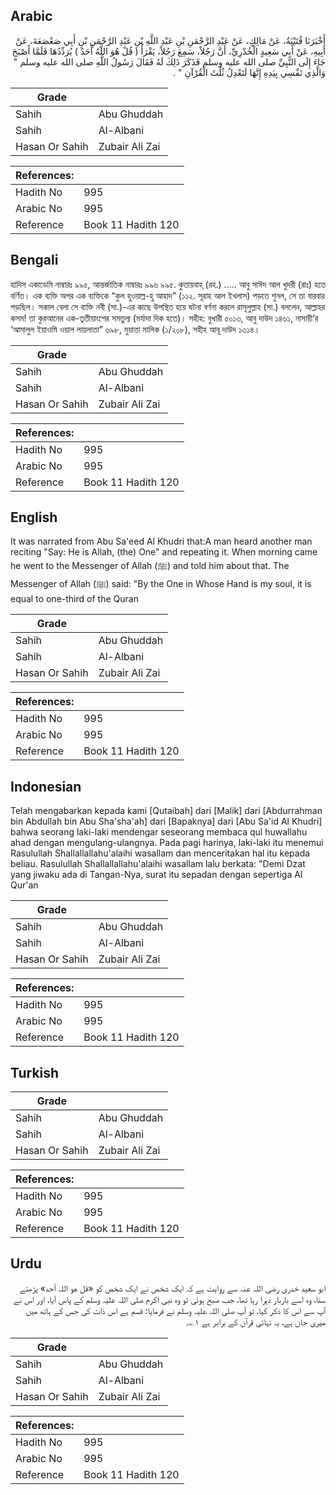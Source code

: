 ## Arabic


<div dir="rtl" lang="ar" style={{fontSize:'larger',backgroundColor:'#f8f9fa',padding:20}}>
أَخْبَرَنَا قُتَيْبَةُ، عَنْ مَالِكٍ، عَنْ عَبْدِ الرَّحْمَنِ بْنِ عَبْدِ اللَّهِ بْنِ عَبْدِ الرَّحْمَنِ بْنِ أَبِي صَعْصَعَةَ، عَنْ أَبِيهِ، عَنْ أَبِي سَعِيدٍ الْخُدْرِيِّ، أَنَّ رَجُلاً، سَمِعَ رَجُلاً، يَقْرَأُ ‏(‏ قُلْ هُوَ اللَّهُ أَحَدٌ ‏)‏ يُرَدِّدُهَا فَلَمَّا أَصْبَحَ جَاءَ إِلَى النَّبِيِّ صلى الله عليه وسلم فَذَكَرَ ذَلِكَ لَهُ فَقَالَ رَسُولُ اللَّهِ صلى الله عليه وسلم ‏"‏ وَالَّذِي نَفْسِي بِيَدِهِ إِنَّهَا لَتَعْدِلُ ثُلُثَ الْقُرْآنِ ‏"‏ ‏.‏
</div>
<div style={{backgroundColor:'#f8f9fa',padding:20, marginBottom: 10}}><table> <thead> <tr> <th>Grade</th> <th></th> </tr> </thead> <tbody> <tr><td>Sahih</td><td>Abu Ghuddah</td></tr><tr><td>Sahih</td><td>Al-Albani</td></tr><tr><td>Hasan Or Sahih</td><td>Zubair Ali Zai</td></tr></tbody></table><table> <thead> <tr> <th>References:</th> <th></th> </tr> </thead> <tbody><tr><td>Hadith No</td><td>995</td></tr><tr><td>Arabic No</td><td>995</td></tr><tr><td>Reference</td><td>Book 11 Hadith 120</td></tr></tbody></table></div>

## Bengali


<div dir="ltr" lang="bn" style={{fontSize:'larger',backgroundColor:'#f8f9fa',padding:20}}>
হাদিস একাডেমি নাম্বারঃ ৯৯৫, আন্তর্জাতিক নাম্বারঃ ৯৯৬ ৯৯৫. কুতায়বাহ্ (রহ.) ..... আবু সাঈদ আল খুদরী (রাঃ) হতে বর্ণিত। এক ব্যক্তি অপর এক ব্যক্তিকে “কুল হুওয়াল্ল-হু আহাদ” (১১২. সূরাহ আল ইখলাস) পড়তে শুনল, সে তা বারবার পড়ছিল। সকাল বেলা সে ব্যক্তি নবী (সা.)-এর কাছে উপস্থিত হয়ে ঘটনা বর্ণনা করলে রাসূলুল্লাহ (সা.) বললেন, আল্লাহর কসম! তা কুরআনের এক-তৃতীয়াংশের সমতুল্য (মর্যাদা দিক হতে)। সহীহ: বুখারী ৫০১৩, আবু দাউদ ১৪৬১, নাসায়ী’র ‘আমালুল ইয়াওমি ওয়াল লায়লাতা” ৬৯৮, মুয়াত্তা মালিক (১/২০৮), সহীহ আবূ দাউদ ১৩১৪।
</div>
<div style={{backgroundColor:'#f8f9fa',padding:20, marginBottom: 10}}><table> <thead> <tr> <th>Grade</th> <th></th> </tr> </thead> <tbody> <tr><td>Sahih</td><td>Abu Ghuddah</td></tr><tr><td>Sahih</td><td>Al-Albani</td></tr><tr><td>Hasan Or Sahih</td><td>Zubair Ali Zai</td></tr></tbody></table><table> <thead> <tr> <th>References:</th> <th></th> </tr> </thead> <tbody><tr><td>Hadith No</td><td>995</td></tr><tr><td>Arabic No</td><td>995</td></tr><tr><td>Reference</td><td>Book 11 Hadith 120</td></tr></tbody></table></div>

## English


<div dir="ltr" lang="en" style={{fontSize:'larger',backgroundColor:'#f8f9fa',padding:20}}>
It was narrated from Abu Sa'eed Al Khudri that:A man heard another man reciting "Say: He is Allah, (the) One" and repeating it. When morning came he went to the Messenger of Allah (ﷺ) and told him about that. The Messenger of Allah (ﷺ) said: "By the One in Whose Hand is my soul, it is equal to one-third of the Quran
</div>
<div style={{backgroundColor:'#f8f9fa',padding:20, marginBottom: 10}}><table> <thead> <tr> <th>Grade</th> <th></th> </tr> </thead> <tbody> <tr><td>Sahih</td><td>Abu Ghuddah</td></tr><tr><td>Sahih</td><td>Al-Albani</td></tr><tr><td>Hasan Or Sahih</td><td>Zubair Ali Zai</td></tr></tbody></table><table> <thead> <tr> <th>References:</th> <th></th> </tr> </thead> <tbody><tr><td>Hadith No</td><td>995</td></tr><tr><td>Arabic No</td><td>995</td></tr><tr><td>Reference</td><td>Book 11 Hadith 120</td></tr></tbody></table></div>

## Indonesian


<div dir="ltr" lang="id" style={{fontSize:'larger',backgroundColor:'#f8f9fa',padding:20}}>
Telah mengabarkan kepada kami [Qutaibah] dari [Malik] dari [Abdurrahman bin Abdullah bin Abu Sha'sha'ah] dari [Bapaknya] dari [Abu Sa'id Al Khudri] bahwa seorang laki-laki mendengar seseorang membaca qul huwallahu ahad dengan mengulang-ulangnya. Pada pagi harinya, laki-laki itu menemui Rasulullah Shallallallahu'alaihi wasallam dan menceritakan hal itu kepada beliau. Rasulullah Shallallallahu'alaihi wasallam lalu berkata: "Demi Dzat yang jiwaku ada di Tangan-Nya, surat itu sepadan dengan sepertiga Al Qur'an
</div>
<div style={{backgroundColor:'#f8f9fa',padding:20, marginBottom: 10}}><table> <thead> <tr> <th>Grade</th> <th></th> </tr> </thead> <tbody> <tr><td>Sahih</td><td>Abu Ghuddah</td></tr><tr><td>Sahih</td><td>Al-Albani</td></tr><tr><td>Hasan Or Sahih</td><td>Zubair Ali Zai</td></tr></tbody></table><table> <thead> <tr> <th>References:</th> <th></th> </tr> </thead> <tbody><tr><td>Hadith No</td><td>995</td></tr><tr><td>Arabic No</td><td>995</td></tr><tr><td>Reference</td><td>Book 11 Hadith 120</td></tr></tbody></table></div>

## Turkish


<div dir="ltr" lang="tr" style={{fontSize:'larger',backgroundColor:'#f8f9fa',padding:20}}>

</div>
<div style={{backgroundColor:'#f8f9fa',padding:20, marginBottom: 10}}><table> <thead> <tr> <th>Grade</th> <th></th> </tr> </thead> <tbody> <tr><td>Sahih</td><td>Abu Ghuddah</td></tr><tr><td>Sahih</td><td>Al-Albani</td></tr><tr><td>Hasan Or Sahih</td><td>Zubair Ali Zai</td></tr></tbody></table><table> <thead> <tr> <th>References:</th> <th></th> </tr> </thead> <tbody><tr><td>Hadith No</td><td>995</td></tr><tr><td>Arabic No</td><td>995</td></tr><tr><td>Reference</td><td>Book 11 Hadith 120</td></tr></tbody></table></div>

## Urdu


<div dir="rtl" lang="ur" style={{fontSize:'larger',backgroundColor:'#f8f9fa',padding:20}}>
ابو سعید خدری رضی اللہ عنہ سے روایت ہے کہ ایک شخص نے ایک شخص کو «قل هو اللہ أحد» پڑھتے سنا، وہ اسے باربار دہرا رہا تھا، جب صبح ہوئی تو وہ نبی اکرم صلی اللہ علیہ وسلم کے پاس آیا، اور اس نے آپ سے اس کا ذکر کیا، تو آپ صلی اللہ علیہ وسلم نے فرمایا: قسم ہے اس ذات کی جس کے ہاتھ میں میری جان ہے، یہ تہائی قرآن کے برابر ہے ۱؎۔
</div>
<div style={{backgroundColor:'#f8f9fa',padding:20, marginBottom: 10}}><table> <thead> <tr> <th>Grade</th> <th></th> </tr> </thead> <tbody> <tr><td>Sahih</td><td>Abu Ghuddah</td></tr><tr><td>Sahih</td><td>Al-Albani</td></tr><tr><td>Hasan Or Sahih</td><td>Zubair Ali Zai</td></tr></tbody></table><table> <thead> <tr> <th>References:</th> <th></th> </tr> </thead> <tbody><tr><td>Hadith No</td><td>995</td></tr><tr><td>Arabic No</td><td>995</td></tr><tr><td>Reference</td><td>Book 11 Hadith 120</td></tr></tbody></table></div>
